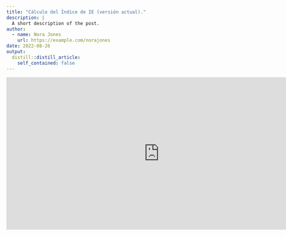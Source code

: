 ```yaml
---
title: "Cálculo del Índice de IE (versión actual)."
description: |
  A short description of the post.
author:
  - name: Nora Jones
    url: https://example.com/norajones
date: 2022-08-26
output:
  distill::distill_article:
    self_contained: false
---
```



<iframe src="https://inecol-my.sharepoint.com/personal/miguel_equihua_inecol_mx/_layouts/15/Doc.aspx?sourcedoc={957f3ffe-7450-46af-bba9-dee2e3dc6893}&amp;action=embedview&amp;wdAr=1.7777777777777777" width="800px" height="400px" frameborder="0" data-external="1">This is an embedded <a target="_blank" href="https://office.com">Microsoft Office</a> presentation, powered by <a target="_blank" href="https://office.com/webapps" >Office</a>.</iframe>
